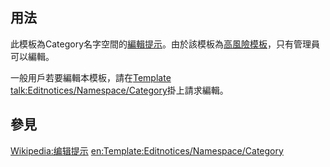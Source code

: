 <includeonly><!-- 在這裡加入模板的保護標識 --></includeonly><noinclude>{{template doc page viewed directly}}</noinclude>
<!-- 在本行下編輯模板說明 -->

== 用法 ==
此模板為Category名字空間的[[Wikipedia:编辑提示|編輯提示]]。由於該模板為[[Wikipedia:高風險模板|高風險模板]]，只有管理員可以編輯。

一般用戶若要編輯本模板，請在[[Template talk:Editnotices/Namespace/Category]]掛上{{tl|Editprotected}}請求編輯。

== 參見 ==
[[Wikipedia:编辑提示]]
<includeonly>
<!-- 本行下加入模板的分類 -->
[[Category:編輯提示模板|{{PAGENAME}}]]
<!-- 本行下加入模板的跨語言鏈接 -->
[[en:Template:Editnotices/Namespace/Category]]
</includeonly>